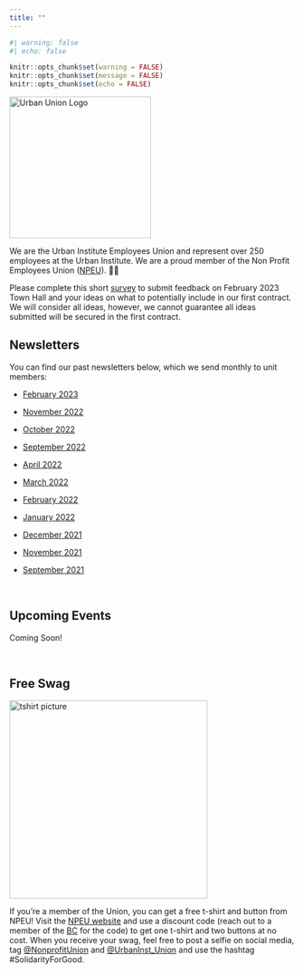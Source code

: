 ```yaml
---
title: ""
---
```


```r
#| warning: false
#| echo: false

knitr::opts_chunk$set(warning = FALSE)
knitr::opts_chunk$set(message = FALSE)
knitr::opts_chunk$set(echo = FALSE)

```

<img src="www/images/urban_union_logo.jpeg" alt="Urban Union Logo" width="250"/>

We are the Urban Institute Employees Union and represent over 250 employees at the Urban Institute. We are a proud member of the Non Profit Employees Union ([NPEU](https://npeu.org/)). ✊🏾

Please complete this short [survey](https://docs.google.com/forms/d/e/1FAIpQLSdN7tSfEI8r6dNFDn3T3OKNVKy3jofp6K4xJea0aai0LXmTTA/viewform?usp=sf_link) to submit feedback on February 2023 Town Hall and your ideas on what to potentially include in our first contract. We will consider all ideas, however, we cannot guarantee all ideas submitted will be secured in the first contract.

## Newsletters

You can find our past newsletters below, which we send monthly to unit members:

-   [February 2023](https://docs.google.com/document/d/16EB-6pulA1V9sntclsp9SujhQeJQSHn-T7Sz8N2T5uU/edit?usp=sharing)

-   [November 2022](https://docs.google.com/document/d/14V58WLVBl0wBFOHb7copNPA5bXE4xf60uJ_6t-G04_k/edit?usp=sharing)

-   [October 2022](https://docs.google.com/document/d/1s-g54BiWcWztCowIgo9uLEzPLsHOEaWpKgLd3Os8wWo/edit?usp=sharing)

-   [September 2022](https://docs.google.com/document/d/1w79BQVswKUSJ3tt0OQr-NeqQH7a5Fuat4kzjkK2IP1Q/edit?usp=sharing)

-   [April 2022](https://docs.google.com/document/d/1qcJzLOe3r1pCXIldQ4bhgT7cbYzCwF9Gh9XVYl7ZyS0/edit?usp=sharing)

-   [March 2022](https://docs.google.com/document/d/1gwih0xYk8Gbe7fb4zorW5K2w96K8wOC98dz5E1tioXY/edit?usp=sharing)

-   [February 2022](https://docs.google.com/document/d/1Wh2-edQWHp7gqSao6lNg3J4aOvPd0W_RZqUasa8N6ZE/edit?usp=sharing)

-   [January 2022](https://docs.google.com/document/d/1bdTn-MZtR6ARlZTZuj__-py76IFE535vzWv-FsUesS8/edit?usp=sharing)

-   [December 2021](https://docs.google.com/document/d/16i1MRvnMVu5IpDeVFRAEQIVmXSHlf5JPXk3bCoBa5Ek/edit?usp=sharing)

-   [November 2021](https://docs.google.com/document/d/1pqBx07K_dPViVbqyeeY_HLSPrT6QmITWB2MdSwltI2E/edit?usp=sharing)

-   [September 2021](https://docs.google.com/document/d/1kacC4iwr9HXOQB2MP0D6OmKhFFh1RVXmNndVE17FhgE/edit?usp=sharing)

<br>

## Upcoming Events

Coming Soon!

<br>

## Free Swag

<img src="www/images/npeu_tshirt_buttons.png" alt="tshirt picture" width="350"/>

If you're a member of the Union, you can get a free t-shirt and button from NPEU! Visit the [NPEU website](https://nonprofitunion.myshopify.com/) and use a discount code (reach out to a member of the [BC](about.qmd#bargaining-committee) for the code) to get one t-shirt and two buttons at no cost. When you receive your swag, feel free to post a selfie on social media, tag [\@NonprofitUnion](https://twitter.com/NonprofitUnion) and [\@UrbanInst_Union](https://twitter.com/urbaninst_union) and use the hashtag #SolidarityForGood.

